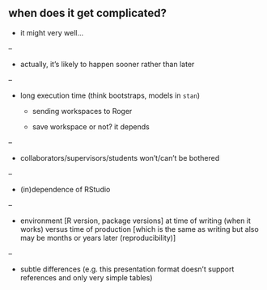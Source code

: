 
## when does it get complicated?

- it might very well...

--

- actually, it's likely to happen sooner rather than later

--

- long execution time (think bootstraps, models in `stan`)

  - sending workspaces to Roger
  
  - save workspace or not? it depends

--

- collaborators/supervisors/students won't/can't be bothered

--

- (in)dependence of RStudio

--

- environment [R version, package versions] at time of writing (when it works) versus time of production [which is the same as writing but also may be months or years later (reproducibility)]

--

- subtle differences (e.g. this presentation format doesn't support references and only very simple tables)
